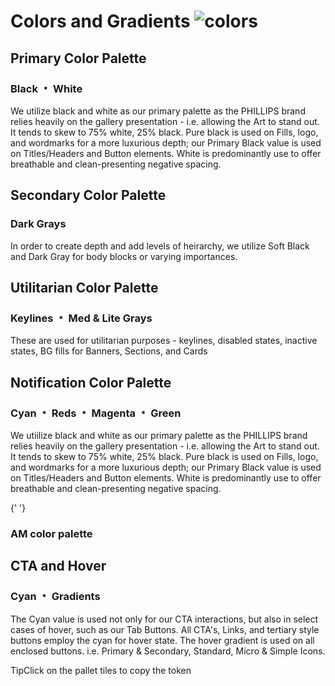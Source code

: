 
<Meta title="Design/Color Tokens" />

<main className="sb-unstyled doc-wrapper">
<h1 className="h1">Colors and Gradients <img src={Colors} alt="colors" /></h1>

## <span className="h2">Primary Color Palette</span>

<h3 className="h3">Black ﹡ White</h3>
<span className="p">
  We utilize black and white as our primary palette as the PHILLIPS brand relies heavily on the gallery presentation -
  i.e. allowing the Art to stand out. It tends to skew to 75% white, 25% black. Pure black is used on Fills, logo, and
  wordmarks for a more luxurious depth; our Primary Black value is used on Titles/Headers and Button elements. White is
  predominantly use to offer breathable and clean-presenting negative spacing.
</span>

<div className="color__list">
  <ColorCard label="Pure Black" hex="#000000" usage="BG Fills, Logo, Wordmarks" />
  <ColorCard label="Primary Black" hex="#323232" usage="Headers & Display Copy" />
  <ColorCard label="White" hex="#ffffff" usage="Negative Space, Text on Dark BG" />
</div>

## <span className="h2">Secondary Color Palette</span>

<h3 className="h3">Dark Grays</h3>
<span className="p">
  In order to create depth and add levels of heirarchy, we utilize Soft Black and Dark Gray for body blocks or varying
  importances.
</span>

<div className="color__list">
  <ColorCard label="Soft Black" hex="#545454" usage="Body/Text Blocks" />
  <ColorCard label="Dark Gray" hex="#7b7474" usage="Labels & Badges" />
</div>

## <span className="h2">Utilitarian Color Palette</span>

<h3 className="h3">Keylines ﹡ Med & Lite Grays</h3>
<span className="p">
  These are used for utilitarian purposes - keylines, disabled states, inactive states, BG fills for Banners, Sections,
  and Cards
</span>

<div className="color__list">
  <ColorCard label="Keyline Gray" hex="#949494" usage="Keylines, strokes, and HRs" />
  <ColorCard label="Medium Gray" hex="#c3bebb" usage="Disabled/inactive buttons" />
  <ColorCard label="Light Gray" hex="#eceae7" usage="BG fills" />
  <ColorCard label="Off White" hex="#f4f2f1" usage="BG fills" />
</div>

## <span className="h2">Notification Color Palette</span>

<h3 className="h3">Cyan ﹡ Reds ﹡ Magenta ﹡ Green</h3>
<span className="p">
  We utiilize black and white as our primary palette as the PHILLIPS brand relies heavily on the gallery presentation -
  i.e. allowing the Art to stand out. It tends to skew to 75% white, 25% black. Pure black is used on Fills, logo, and
  wordmarks for a more luxurious depth; our Primary Black value is used on Titles/Headers and Button elements. White is
  predominantly use to offer breathable and clean-presenting negative spacing.
</span>

<div className="color__list">

{' '}

<ColorCard label="Error Red" hex="#ff0000" usage="Error Messaging" />
<ColorCard label="Post-Sale Pink" hex="#ff0086" usage="Sold Price, Concluded Labels" />

</div>
<h3 className="h3">AM color palette</h3>
<div className="color__list">
  <ColorCard label="Widget Blue" hex="#4a90e2" usage="‘Bid is with You’" />
  <ColorCard label="Widget Green" hex="#6a9c53" usage="'Live'" />
  <ColorCard label="Widget Maroon" hex="#6b0000" usage="'Countdown" />
  <ColorCard label="Widget Red" hex="#b00000" usage="'Closing' 'You've Been Outbid'" />
</div>

## <span className="h2">CTA and Hover</span>

<h3 className="h3">Cyan ﹡ Gradients</h3>
<span className="p">
  The Cyan value is used not only for our CTA interactions, but also in select cases of hover, such as our Tab Buttons.
  All CTA's, Links, and tertiary style buttons employ the cyan for hover state. The hover gradient is used on all
  enclosed buttons. i.e. Primary & Secondary, Standard, Micro & Simple Icons.
</span>

<div className="color__list">

  <ColorCard
    label="CTA Blue"
    hex="#4a90e2"
    usage="CTAs, Hyperlinks, Tabs Hover-State"
  />
  <ColorCard
    label="Hover Gradient Fill"
    hex="linear-gradient(#000000, #8f8989)"
    usage="Sold Price, Concluded Labels"
  />
  <ColorCard
    label="Interactive Button Hover"
    hex="#75716f"
    usage="Button Component, IconButton Component"
  />
</div>

<div className="tip-wrapper">
  <span className="tip">Tip</span>Click on the pallet tiles to copy the token
</div>
</main>
